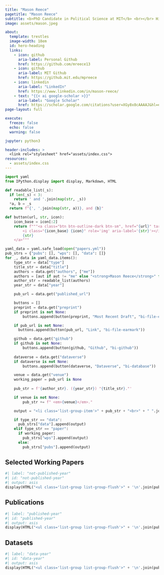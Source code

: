 ```yaml
---
title: "Mason Reece"
pagetitle: "Mason Reece"
subtitle: <b>PhD Candidate in Political Science at MIT</b> <br></br> Hi, I’m Mason Reece, and I’m a PhD candidate in MIT’s Political Science department focusing on American Politics and Models & Methods. I am interested in better understanding how election systems impact voter participation and confidence in our democratic system so that this knowledge can inform advocacy and directly improve electoral administration. To bring a practical lens to my research, I have served as the lead poll worker in Houston and Cambridge and organized a youth voters conference. In my free time, I love riding my bike, hiking, and trying food from around the world. You can find my CV [here](files/cv.pdf).
image: assets/mason.jpeg

about:
  template: trestles
  image-width: 18em
  id: hero-heading
  links:
    - icon: github
      aria-label: Personal Github
      href: https://github.com/mreece13
    - icon: github
      aria-label: MIT Github
      href: https://github.mit.edu/mpreece
    - icon: linkedin
      aria-label: "LinkedIn"
      href: https://www.linkedin.com/in/mason-reece/
    - text: "{{< ai google-scholar >}}"
      aria-label: "Google Scholar"
      href: https://scholar.google.com/citations?user=XGy8x8cAAAAJ&hl=en
page-layout: full

execute: 
  freeze: false
  echo: false
  warning: false

jupyter: python3

header-includes: >
  <link rel="stylesheet" href="assets/index.css">
resources:
  - assets/index.css
---
```


::: {#hero-heading}

```python
import yaml
from IPython.display import display, Markdown, HTML

def readable_list(_s):
  if len(_s) < 3:
    return ' and '.join(map(str, _s))
  *a, b = _s
  return f"{', '.join(map(str, a))}, and {b}"

def button(url, str, icon):
    icon_base = icon[:2]
    return f"""<a class="btn btn-outline-dark btn-sm", href="{url}" target="_blank" rel="noopener noreferrer">
        <i class="{icon_base} {icon}" role='img' aria-label='{str}'></i>
        {str}
    </a>"""

yaml_data = yaml.safe_load(open("papers.yml"))
pub_strs = {"pubs": [], "wps": [], "data": []}
for _, data in yaml_data.items():
    type_str = data["type"]
    title_str = data["title"]
    authors = data.get("authors", ["me"])
    authors = [aut if aut != "me" else "<strong>Mason Reece</strong>" for aut in authors]
    author_str = readable_list(authors)
    year_str = data["year"]

    pub_url = data.get("published_url")

    buttons = []
    preprint = data.get("preprint")
    if preprint is not None:
        buttons.append(button(preprint, "Most Recent Draft", "bi-file-earmark-pdf"))

    if pub_url is not None:
      buttons.append(button(pub_url, "Link", "bi-file-earmark"))

    github = data.get("github")
    if github is not None:
        buttons.append(button(github, "Github", "bi-github"))
        
    dataverse = data.get("dataverse")
    if dataverse is not None:
        buttons.append(button(dataverse, "Dataverse", "bi-database"))

    venue = data.get("venue")
    working_paper = pub_url is None
    
    pub_str = f'{author_str}. ({year_str}) "{title_str}."'

    if venue is not None:
        pub_str += f" <em>{venue}</em>."

    output = "<li class='list-group-item'>" + pub_str + "<br>" + " ".join(buttons) + "</li>"

    if type_str == "data":
      pub_strs["data"].append(output)
    elif type_str == "paper":
      if working_paper:
        pub_strs["wps"].append(output)
      else:
        pub_strs["pubs"].append(output)
```

## Selected Working Papers

```python
#| label: "not-published-year"
#| id: "not-published-year"
#| output: asis
display(HTML("<ul class='list-group list-group-flush'>" + '\n'.join(pub_strs["wps"]) + "</ul>"))

```

## Publications

```python
#| label: "published-year"
#| id: "published-year"
#| output: asis
display(HTML("<ul class='list-group list-group-flush'>" + '\n'.join(pub_strs["pubs"]) + "</ul>"))

```

## Datasets

```python
#| label: "data-year"
#| id: "data-year"
#| output: asis
display(HTML("<ul class='list-group list-group-flush'>" + '\n'.join(pub_strs["data"]) + "</ul>"))

```

:::